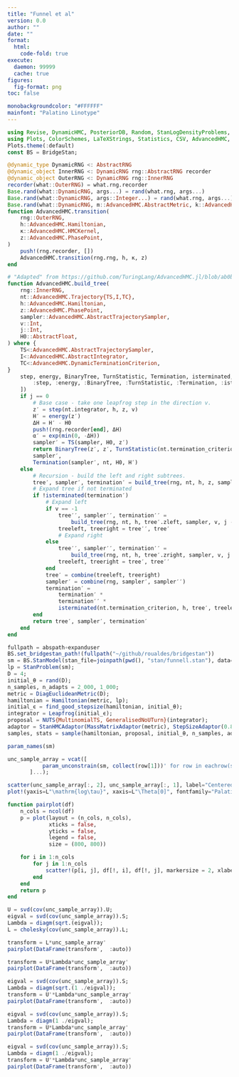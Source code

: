 ```yaml
---
title: "Funnel et al"
version: 0.0
author: ""
date: ""
format:
  html:
    code-fold: true
execute: 
  daemon: 99999
  cache: true
figures:
  fig-format: png
toc: false

monobackgroundcolor: "#FFFFFF"
mainfont: "Palatino Linotype"
---
```


```julia
using Revise, DynamicHMC, PosteriorDB, Random, StanLogDensityProblems, JSON, BridgeStan, DataFrames, LinearAlgebra, StatsBase, Distributions
using Plots, ColorSchemes, LaTeXStrings, Statistics, CSV, AdvancedHMC, DynamicObjects
Plots.theme(:default)
const BS = BridgeStan;
```


```julia
@dynamic_type DynamicRNG <: AbstractRNG
@dynamic_object InnerRNG <: DynamicRNG rng::AbstractRNG recorder
@dynamic_object OuterRNG <: DynamicRNG rng::InnerRNG
recorder(what::OuterRNG) = what.rng.recorder
Base.rand(what::DynamicRNG, args...) = rand(what.rng, args...)
Base.rand(what::DynamicRNG, args::Integer...) = rand(what.rng, args...)
Base.rand(what::DynamicRNG, m::AdvancedHMC.AbstractMetric, k::AdvancedHMC.AbstractKinetic) = rand(what.rng, m, k)
function AdvancedHMC.transition(
    rng::OuterRNG,
    h::AdvancedHMC.Hamiltonian,
    κ::AdvancedHMC.HMCKernel,
    z::AdvancedHMC.PhasePoint,
)
    push!(rng.recorder, [])
    AdvancedHMC.transition(rng.rng, h, κ, z)
end

# "Adapted" from https://github.com/TuringLang/AdvancedHMC.jl/blob/ab0b078cff023db85ca96ddd8a3ccdd76c92ca82/src/trajectory.jl#L606-L656
function AdvancedHMC.build_tree(
    rng::InnerRNG,
    nt::AdvancedHMC.Trajectory{TS,I,TC},
    h::AdvancedHMC.Hamiltonian,
    z::AdvancedHMC.PhasePoint,
    sampler::AdvancedHMC.AbstractTrajectorySampler,
    v::Int,
    j::Int,
    H0::AbstractFloat,
) where {
    TS<:AdvancedHMC.AbstractTrajectorySampler,
    I<:AdvancedHMC.AbstractIntegrator,
    TC<:AdvancedHMC.DynamicTerminationCriterion,
}
    step, energy, BinaryTree, TurnStatistic, Termination, isterminated, build_tree, combine = getproperty.([AdvancedHMC], [
        :step, :energy, :BinaryTree, :TurnStatistic, :Termination, :isterminated, :build_tree, :combine
    ])
    if j == 0
        # Base case - take one leapfrog step in the direction v.
        z′ = step(nt.integrator, h, z, v)
        H′ = energy(z′)
        ΔH = H′ - H0
        push!(rng.recorder[end], ΔH)
        α′ = exp(min(0, -ΔH))
        sampler′ = TS(sampler, H0, z′)
        return BinaryTree(z′, z′, TurnStatistic(nt.termination_criterion, z′), α′, 1, ΔH),
        sampler′,
        Termination(sampler′, nt, H0, H′)
    else
        # Recursion - build the left and right subtrees.
        tree′, sampler′, termination′ = build_tree(rng, nt, h, z, sampler, v, j - 1, H0)
        # Expand tree if not terminated
        if !isterminated(termination′)
            # Expand left
            if v == -1
                tree′′, sampler′′, termination′′ =
                    build_tree(rng, nt, h, tree′.zleft, sampler, v, j - 1, H0) # left tree
                treeleft, treeright = tree′′, tree′
                # Expand right
            else
                tree′′, sampler′′, termination′′ =
                    build_tree(rng, nt, h, tree′.zright, sampler, v, j - 1, H0) # right tree
                treeleft, treeright = tree′, tree′′
            end
            tree′ = combine(treeleft, treeright)
            sampler′ = combine(rng, sampler′, sampler′′)
            termination′ =
                termination′ *
                termination′′ *
                isterminated(nt.termination_criterion, h, tree′, treeleft, treeright)
        end
        return tree′, sampler′, termination′
    end
end
```


```julia
fullpath = abspath∘expanduser
BS.set_bridgestan_path!(fullpath("~/github/roualdes/bridgestan"))
sm = BS.StanModel(stan_file=joinpath(pwd(), "stan/funnell.stan"), data="stan/data_funnel.json");
lp = StanProblem(sm);
D = 4;
initial_θ = rand(D);
n_samples, n_adapts = 2_000, 1_000;
metric = DiagEuclideanMetric(D);
hamiltonian = Hamiltonian(metric, lp);
initial_ϵ = find_good_stepsize(hamiltonian, initial_θ);
integrator = Leapfrog(initial_ϵ);
proposal = NUTS{MultinomialTS, GeneralisedNoUTurn}(integrator);
adaptor = StanHMCAdaptor(MassMatrixAdaptor(metric), StepSizeAdaptor(0.8, integrator));
samples, stats = sample(hamiltonian, proposal, initial_θ, n_samples, adaptor, n_adapts; progress=true);
```

```julia
param_names(sm)
```

```julia
unc_sample_array = vcat([
           param_unconstrain(sm, collect(row[1]))' for row in eachrow(samples)
       ]...);
```


```julia
scatter(unc_sample_array[:, 2], unc_sample_array[:, 1], label="Centered Model", alpha = 0.3)
plot!(yaxis=L"\mathrm{log\tau}", xaxis=L"\Theta[0]", fontfamily="Palatino")
```




```julia
function pairplot(df)
    n_cols = ncol(df)
    p = plot(layout = (n_cols, n_cols), 
             xticks = false, 
             yticks = false, 
             legend = false,
             size = (800, 800))

    for i in 1:n_cols
        for j in 1:n_cols
            scatter!(p[i, j], df[!, i], df[!, j], markersize = 2, xlabel=names(df)[i], ylabel=names(df)[j])
        end
    end
    return p
end
```



```julia
U = svd(cov(unc_sample_array)).U;
eigval = svd(cov(unc_sample_array)).S;
Lambda = diagm(sqrt.(eigval));
L = cholesky(cov(unc_sample_array)).L;
```

```julia
transform = L*unc_sample_array'
pairplot(DataFrame(transform',  :auto))
```


```julia
transform = U*Lambda*unc_sample_array'
pairplot(DataFrame(transform',  :auto))
```


```julia
eigval = svd(cov(unc_sample_array)).S;
Lambda = diagm(sqrt.(1 ./eigval));
transform = U'*Lambda*unc_sample_array'
pairplot(DataFrame(transform',  :auto))
```


```julia
eigval = svd(cov(unc_sample_array)).S;
Lambda = diagm(1 ./eigval);
transform = U*Lambda*unc_sample_array'
pairplot(DataFrame(transform',  :auto))
```

```julia
eigval = svd(cov(unc_sample_array)).S;
Lambda = diagm(1 ./eigval);
transform = U'*Lambda*unc_sample_array'
pairplot(DataFrame(transform',  :auto))
```
